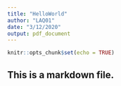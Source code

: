 ```yaml
---
title: "HelloWorld"
author: "LAQ01"
date: "3/12/2020"
output: pdf_document
---
```


```r
knitr::opts_chunk$set(echo = TRUE)
```

## This is a markdown file.
